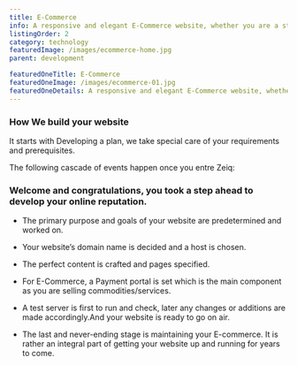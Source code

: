 ```yaml
---
title: E-Commerce
info: A responsive and elegant E-Commerce website, whether you are a stay at home baker or an entrepreneur is all you need to take your business ahead.
listingOrder: 2
category: technology
featuredImage: /images/ecommerce-home.jpg
parent: development

featuredOneTitle: E-Commerce
featuredOneImage: /images/ecommerce-01.jpg
featuredOneDetails: A responsive and elegant E-Commerce website, whether you are a stay at home baker or an entrepreneur is all you need to take your business ahead.
---
```


### How We build your website

It starts with Developing a plan, we take special care of your requirements and
prerequisites.

The following cascade of events happen once you entre Zeiq:

### Welcome and congratulations, you took a step ahead to develop your online reputation.

- The primary purpose and goals of your website are predetermined and worked on.

- Your website’s domain name is decided and a host is chosen.

- The perfect content is crafted and pages specified.

- For E-Commerce, a Payment portal is set which is the main component as you are selling commodities/services.

- A test server is first to run and check, later any changes or additions are made accordingly.And your website is ready to go on air.

- The last and never-ending stage is maintaining your E-commerce. It is rather an integral part of getting your website up and running for years to come.
